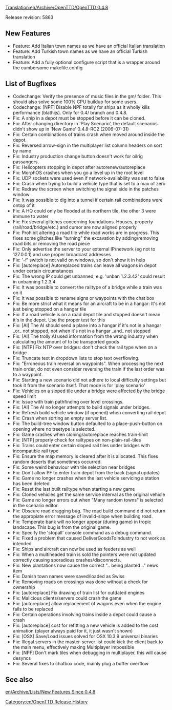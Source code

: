 [[Translation:en/Archive/OpenTTD/OpenTTD 0.4.8]]
{{en/Archive/OpenTTD/NaviPrevNext|prev=en/Archive/OpenTTD/OpenTTD 0.4.7|next=en/Archive/OpenTTD/OpenTTD 0.5.0|date=16 August 2006}}

Release revision: 5863

==New Features==
*Feature: Add Italian town names as we have an official Italian translation
*Feature: Add Turkish town names as we have an official Turkish translation
*Feature: Add a fully optional configure script that is a wrapper around the cumbersome makefile.config

==List of Bugfixes==
*Codechange: Verify the presence of music files in the gm/ folder. This should also solve some 100% CPU buildup for some users.
*Codechange: [NPF] Disable NPF totally for ships as it wholly kills performance (blathijs). Only for 0.4/ branch and 0.4.8.
*Fix: A ship in a depot must be stopped before it can be cloned.
*Fix: After changing directory in 'Play Scenario', the default scenarios didn't show up in 'New Game' 0.4.8-RC2 (2006-07-31)
*Fix: Certain combinations of trains crash when moved around inside the depot.
*Fix: Reversed arrow-sign in the multiplayer list column headers on sort by name
*Fix: Industry production change button doesn't work for oilrig passangers.
*Fix: Helicopters stopping in depot after autorenew/autoreplace
*Fix: MorphOS crashes when you go a level up in the root level
*Fix: UDP sockets were used even if network-availability was set to false
*Fix: Crash when trying to build a vehicle type that is set to a max of zero
*Fix: Redraw the screen when switching the signal side in the patches window
*Fix: It was possible to dig into a tunnel if certain rail combinations were ontop of it
*Fix: A HQ could only be flooded at its northern tile, the other 3 were immune to water
*Fix: Fix several glitches concerning foundations. Houses, property (rail/road/bridge/etc.) and cursor are now aligned properly
*Fix: Prohibit altering a road tile while road works are in progress. This fixes some glitches like "turning" the excavation by adding/removing road bits or removing the road piece
*Fix: Only advertise the server to your external IP/network (eg not to 127.0.0.1) and use proper broadcast addresses
*Fix: '-f' switch is not valid on windows, so don't show it in help
*Fix: [autoreplace] Autoreplaced trains can leave all wagons in depot under certain circumstances
*Fix: The wrong IP could get unbanned, e.g. 'unban 1.2.3.42' could result in unbanning 1.2.3.4
*Fix: It was possible to convert the railtype of a bridge while a train was on it
*Fix: It was possible to rename signs or waypoints with the chat box
*Fix: Be more strict what it means for an aircraft to be in a hangar: It's not just being stopped on a hangar tile
*Fix: If a road vehicle is on a road depot tile and stopped doesn't mean it's in the depot. Use the proper test for this
*Fix: [AI] The AI should send a plane into a hangar if it's not in a hangar _or_ not stopped, not when it's not in a hangar _and_ not stopped
*Fix: [AI] The trolly AI used information from the wrong industry when calculating the amount of to be transported goods
*Fix: [NTP] Fix NTP over bridges: don't check the rail type when on a bridge
*Fix: Truncate text in dropdown lists to stop text overflowing.
*Fix: "Erroneous train reversal on waypoints". When processing the next train order, do not even consider reversing the train if the last order was to a waypoint.
*Fix: Starting a new scenario did not adhere to local difficulty settings but took it from the scenario itself. That mode is for 'play scenario'
*Fix: Vehicles on a sloped tile under a bridge were affected by the bridge speed limit
*Fix: Issue with train pathfinding over level crossings.
*Fix: [AI] The AI no longer attempts to build signals under bridges.
*Fix: Refresh build vehicle window (if opened) when converting rail depot
*Fix: Crash when sorting an empty server list.
*Fix: The build-tree window button defaulted to a place-push-button on opening where no treetype is selected.
*Fix: Game crashes when cloning/autoreplace reaches train-limit
*Fix: [NTP] properly check for railtypes on non-plain-rail-tiles
*Fix: Trains could enter certain sloped rail tiles under bridges with incompatible rail type
*Fix: Ensure the map memory is cleared after it is allocated. This fixes random deserts that sometimes occurred.
*Fix: Some weird behaviour with tile selection near bridges
*Fix: Don't allow PF to enter train depot from the back (signal updates)
*Fix: Game no longer crashes when the last vehicle servicing a station has been deleted
*Fix: Reset the last built railtype when starting a new game
*Fix: Cloned vehicles get the same service interval as the original vehicle
*Fix: Game no longer errors out when "Many random towns" is selected in the scenario editor.
*Fix: Obscure road dragging bug. The road build command did not return the appropiate error message of invalid-slope when building road.
*Fix: Temperate bank will no longer appear (during game) in tropic landscape. This bug is from the original game.
*Fix: Specify the 'stopall' console command as a debug command.
*Fix: Fixed a problem that caused DeliverGoodsToIndustry to not work as intended
*Fix: Ships and aircraft can now be used as feeders as well
*Fix: When a multiheaded train is sold the pointers were not updated correctly causing sporadious crashes/disconnects.
*Fix: New plantations now cause the correct ".. being planted .." news item
*Fix: Danish town names were saved/loaded as Swiss
*Fix: Removing roads on crossings was done without a check for ownership
*Fix: [autoreplace] Fix drawing of train list for outdated engines
*Fix: Malicious clients/servers could crash the game
*Fix: [autoreplace] allow replacement of wagons even when the engine fails to be replaced
*Fix: Certain operations involving trains inside a depot could cause a crash
*Fix: [autoreplace] cost for refitting a new vehicle is added to the cost animation (player always paid for it, it just wasn't shown)
*Fix: [OSX] Save/Load issues solved for OSX 10.3.9 universal binaries
*Fix: Illegal servers in the master-server list could kick the client back to the main menu, effectively making Multiplayer impossible
*Fix: [NPF] Don't mark tiles when debugging in multiplayer, this will cause desyncs
*Fix: Several fixes to chatbox code, mainly plug a buffer overflow

==See also==
[[en/Archive/Lists/New Features Since 0.4.8]]

[[Category:en/OpenTTD Release History]]